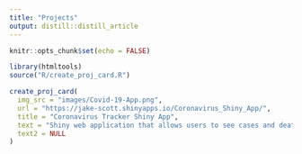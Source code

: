 ```yaml
---
title: "Projects"
output: distill::distill_article
---
```


```r
knitr::opts_chunk$set(echo = FALSE)
```


```r
library(htmltools)
source("R/create_proj_card.R")
```

```r
create_proj_card(
  img_src = "images/Covid-19-App.png",
  url = "https://jake-scott.shinyapps.io/Coronavirus_Shiny_App/",
  title = "Coronavirus Tracker Shiny App",
  text = "Shiny web application that allows users to see cases and deaths at the national, state, and county level.",
  text2 = NULL
)

```
